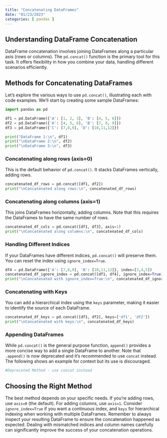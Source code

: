 ```yaml
---
title: "Concatenating DataFrames"
date: "01/23/2023"
categories: [ pandas ]
---
```


## Understanding DataFrame Concatenation

DataFrame concatenation involves joining DataFrames along a particular axis (rows or columns). The `pd.concat()` function is the primary tool for this task.  It offers flexibility in how you combine your data, handling different scenarios efficiently.


## Methods for Concatenating DataFrames

Let's explore the various ways to use `pd.concat()`, illustrating each with code examples. We'll start by creating some sample DataFrames:


```python
import pandas as pd

df1 = pd.DataFrame({'A': [1, 2, 3], 'B': [4, 5, 6]})
df2 = pd.DataFrame({'A': [4, 5, 6], 'B': [7, 8, 9]})
df3 = pd.DataFrame({'C': [7,8,9], 'D': [10,11,12]})

print("DataFrame 1:\n", df1)
print("\nDataFrame 2:\n", df2)
print("\nDataFrame 3:\n", df3)
```

### Concatenating along rows (axis=0)

This is the default behavior of `pd.concat()`. It stacks DataFrames vertically, adding rows.

```python
concatenated_df_rows = pd.concat([df1, df2])
print("\nConcatenated along rows:\n", concatenated_df_rows)
```

### Concatenating along columns (axis=1)

This joins DataFrames horizontally, adding columns. Note that this requires the DataFrames to have the same number of rows.

```python
concatenated_df_cols = pd.concat([df1, df3], axis=1)
print("\nConcatenated along columns:\n", concatenated_df_cols)

```

### Handling Different Indices

If your DataFrames have different indices, `pd.concat()` will preserve them. You can reset the index using `ignore_index=True`.

```python
df4 = pd.DataFrame({'A': [7,8,9], 'B': [10,11,12]}, index=[3,4,5])
concatenated_df_ignore_index = pd.concat([df1, df4], ignore_index=True)
print("\nConcatenated with ignore_index=True:\n", concatenated_df_ignore_index)
```

###  Concatenating with Keys

You can add a hierarchical index using the `keys` parameter, making it easier to identify the source of each DataFrame.

```python
concatenated_df_keys = pd.concat([df1, df2], keys=['df1', 'df2'])
print("\nConcatenated with keys:\n", concatenated_df_keys)

```

###  Appending DataFrames

While `pd.concat()` is the general purpose function,  `append()` provides a more concise way to add a single DataFrame to another. Note that `.append()` is now deprecated and it's recommended to use `concat` instead.  The following shows an example for context but its use is discouraged.

```python
#Deprecated Method - use concat instead
```

##  Choosing the Right Method

The best method depends on your specific needs. If you're adding rows, use `axis=0` (the default). For adding columns, use `axis=1`.  Consider `ignore_index=True` if you want a continuous index, and `keys` for hierarchical indexing when working with multiple DataFrames. Remember to always inspect your resulting DataFrame to ensure the concatenation happened as expected.  Dealing with mismatched indices and column names carefully can significantly improve the success of your concatenation operations.

